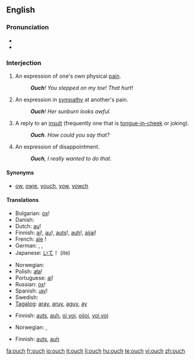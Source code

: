 ==English==

===Pronunciation===
* {{IPA|/æɔ̹ˀʧ/ (♪: <sup>-╮</sup>)}}
* {{audio|en-us-inlandnorth-ouch.ogg|Audio (US-Inland North)}}

===Interjection===
{{en-intj}}

# An expression of one's own physical [[pain]].
#: '''''Ouch'''!  You stepped on my toe! That hurt!''
# An expression in [[sympathy]] at another's pain.
#: '''''Ouch'''!  Her sunburn looks awful.''
# A reply to an [[insult]] (frequently one that is [[tongue-in-cheek]] or joking).
#: '''''Ouch'''.  How could you say that?''
# An expression of disappointment.
#: '''''Ouch''', I really wanted to do that.''

====Synonyms====
* {{sense|in all of the above senses}} [[ow]], [[owie]], [[youch]], [[yow]], [[yowch]]

====Translations====
{{trans-top|expression of one's own physical pain}}
* Bulgarian: [[ох]]!
* Danish: {{t+|da|av}}
* Dutch: [[au]]!
* Finnish: [[ai]]!, [[au]]!, [[auts]]!, [[auh]]!, [[aijai]]!
* French: [[aïe]]&nbsp;!
* German: {{t+|de|au}}, {{t-|de|aua}}, {{t+|de|autsch}}
* Japanese: [[いて]]！ (ite)
{{trans-mid}}
* Norwegian: {{t-|no|au}}
* Polish: [[ała]]!
* Portuguese: [[ai]]!
* Russian: [[ох]]!
* Spanish: ¡[[ay]]!
* Swedish: {{t+|sv|aj}}
* [[Tagalog]]: [[aray]], [[aruy]], [[aguy]], [[ay]]
{{trans-bottom}}

{{trans-top|expression in sympathy at another’s pain}}
* Finnish: [[auts]], [[auh]], [[oi voi]], [[oijoi]], [[voi voi]]
{{trans-mid}}
* Norwegian: {{t-|no|au da}}, {{t-|no|uff da}}
{{trans-bottom}}

{{trans-top|reply to an insult}}
* Finnish: [[auts]], [[auh]]
{{trans-mid}}
{{trans-bottom}}

[[fa:ouch]]
[[fr:ouch]]
[[io:ouch]]
[[it:ouch]]
[[li:ouch]]
[[hu:ouch]]
[[te:ouch]]
[[vi:ouch]]
[[zh:ouch]]